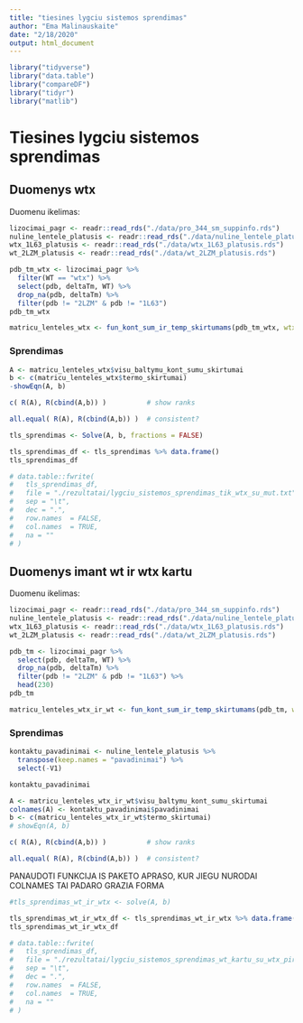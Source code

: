 ```yaml
---
title: "tiesines lygciu sistemos sprendimas"
author: "Ema Malinauskaite"
date: "2/18/2020"
output: html_document
---
```


```r
library("tidyverse")
library("data.table")
library("compareDF")
library("tidyr")
library("matlib")
```

# Tiesines lygciu sistemos sprendimas
## Duomenys wtx
Duomenu ikelimas:
```r
lizocimai_pagr <- readr::read_rds("./data/pro_344_sm_suppinfo.rds")
nuline_lentele_platusis <- readr::read_rds("./data/nuline_lentele_platusis.rds")
wtx_1L63_platusis <- readr::read_rds("./data/wtx_1L63_platusis.rds")
wt_2LZM_platusis <- readr::read_rds("./data/wt_2LZM_platusis.rds")
```

```r
pdb_tm_wtx <- lizocimai_pagr %>% 
  filter(WT == "wtx") %>% 
  select(pdb, deltaTm, WT) %>% 
  drop_na(pdb, deltaTm) %>% 
  filter(pdb != "2LZM" & pdb != "1L63")
pdb_tm_wtx
```

```r
matricu_lenteles_wtx <- fun_kont_sum_ir_temp_skirtumams(pdb_tm_wtx, wtx_platusis = wtx_1L63_platusis, wt_platusis = wt_2LZM_platusis, nuline_lentele_platusis)
```

### Sprendimas
```r
A <- matricu_lenteles_wtx$visu_baltymu_kont_sumu_skirtumai
b <- c(matricu_lenteles_wtx$termo_skirtumai)
-showEqn(A, b)
```

```r
c( R(A), R(cbind(A,b)) )          # show ranks
```

```r
all.equal( R(A), R(cbind(A,b)) )  # consistent?
```

```r
tls_sprendimas <- Solve(A, b, fractions = FALSE)
```

```r
tls_sprendimas_df <- tls_sprendimas %>% data.frame() 
tls_sprendimas_df

# data.table::fwrite(
#   tls_sprendimas_df,
#   file = "./rezultatai/lygciu_sistemos_sprendimas_tik_wtx_su_mut.txt",
#   sep = "\t",
#   dec = ".",
#   row.names  = FALSE,
#   col.names  = TRUE,
#   na = ""
# )
```

## Duomenys imant wt ir wtx kartu
Duomenu ikelimas:
```r
lizocimai_pagr <- readr::read_rds("./data/pro_344_sm_suppinfo.rds")
nuline_lentele_platusis <- readr::read_rds("./data/nuline_lentele_platusis.rds")
wtx_1L63_platusis <- readr::read_rds("./data/wtx_1L63_platusis.rds")
wt_2LZM_platusis <- readr::read_rds("./data/wt_2LZM_platusis.rds")
```

```r
pdb_tm <- lizocimai_pagr %>% 
  select(pdb, deltaTm, WT) %>% 
  drop_na(pdb, deltaTm) %>% 
  filter(pdb != "2LZM" & pdb != "1L63") %>% 
  head(230)
pdb_tm
```

```r
matricu_lenteles_wtx_ir_wt <- fun_kont_sum_ir_temp_skirtumams(pdb_tm, wtx_platusis = wtx_1L63_platusis, wt_platusis = wt_2LZM_platusis, nuline_lentele_platusis)
```

### Sprendimas

```r
kontaktu_pavadinimai <- nuline_lentele_platusis %>% 
  transpose(keep.names = "pavadinimai") %>% 
  select(-V1)

kontaktu_pavadinimai
```
```r
A <- matricu_lenteles_wtx_ir_wt$visu_baltymu_kont_sumu_skirtumai
colnames(A) <- kontaktu_pavadinimai$pavadinimai
b <- c(matricu_lenteles_wtx_ir_wt$termo_skirtumai)
# showEqn(A, b)
```

```r
c( R(A), R(cbind(A,b)) )          # show ranks
```

```r
all.equal( R(A), R(cbind(A,b)) )  # consistent?
```

PANAUDOTI FUNKCIJA IS PAKETO APRASO, KUR JIEGU NURODAI COLNAMES TAI PADARO GRAZIA FORMA
```r
#tls_sprendimas_wt_ir_wtx <- solve(A, b)
```

```r
tls_sprendimas_wt_ir_wtx_df <- tls_sprendimas_wt_ir_wtx %>% data.frame() 
tls_sprendimas_wt_ir_wtx_df

# data.table::fwrite(
#   tls_sprendimas_df,
#   file = "./rezultatai/lygciu_sistemos_sprendimas_wt_kartu_su_wtx_pirmi_230_baltymu.txt",
#   sep = "\t",
#   dec = ".",
#   row.names  = FALSE,
#   col.names  = TRUE,
#   na = ""
# )
```
